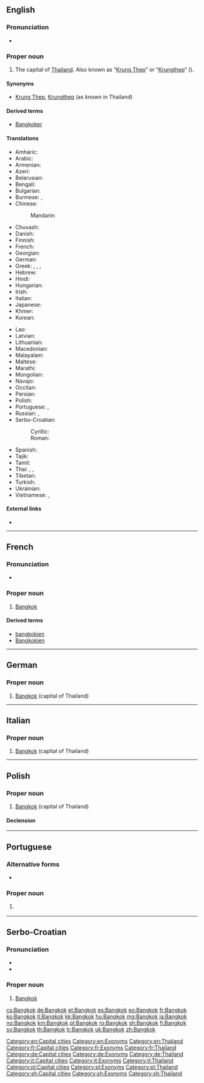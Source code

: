 ==English==
{{wikipedia}}

===Pronunciation===
* {{IPA|/bæŋˈkɒk/}}

===Proper noun===
{{en-proper noun}}

# The capital of [[Thailand]]. Also known as “[[Krung Thep]]” or “[[Krungthep]]” ({{l|th|กรุงเทพ}}).

====Synonyms====
* [[Krung Thep]], [[Krungthep]] (as known in Thailand)

====Derived terms====
* [[Bangkoker]]

====Translations====
{{trans-top|the capital of Thailand}}
* Amharic: {{t|am|ባንኮክ|sc=Ethi}}
* Arabic: {{t|ar|بانكوك|m|tr=bankok}}
* Armenian: {{t|hy|Բանգկոկ|tr=Bangkok}}
* Azeri: {{t|az|Banqkok}}
* Belarusian: {{t|be|Банкок|m|tr=Bankók}}
* Bengali: {{t|bn|ব্যাংকক|tr=bæṃkôk|sc=Beng}}
* Bulgarian: {{t|bg|Банкок|m|tr=Bankók}}
* Burmese: {{t|my|ဘန်ကောက်မြို့|tr=ban-gaukmyo.|sc=Mymr}}, {{t|my|ဗန်ကောက်|tr=ban-gauk|sc=Mymr}}
* Chinese:
*: Mandarin: {{t+|cmn|曼谷|tr=Màngǔ|sc=Hani}}
* Chuvash: {{t|cv|Бангкок|sc=Cyrl}}
* Danish: {{t|da|Bangkok}}
* Finnish: {{t+|fi|Bangkok}}
* French: {{t+|fr|Bangkok}}
* Georgian: {{t|ka|ბანგკოკი|tr=bangkoki|sc=Geor}}
* German: {{t+|de|Bangkok|n}}
* Greek: {{t|el|Μπανκόκ|f|tr=Ban'kók}}, {{t|el|Μπαγκόκ|f|tr=Ban'kók}}, {{t|el|Μπανγκόκ|f|tr=Ban'gók}}, {{t|el|Μπαγγόκ|f|tr=Ban'gók}}
* Hebrew: {{t|he|בנגקוק|tr=bangkok}}
* Hindi: {{t|hi|बैंकॉक|tr=baiṅkŏk}}
* Hungarian: {{t+|hu|Bangkok}}
* Irish: {{t|ga|Bancác}}
* Italian: {{t+|it|Bangkok}}
* Japanese: {{t+|ja|バンコク|tr=Bankoku}}
* Khmer: {{t+|km|បាងកក|tr=baang kɑɑk|sc=Khmr}}
* Korean: {{t|ko|방콕|tr=Bangkok|sc=Hang}}
{{trans-mid}}
* Lao: {{t|lo|ບັງກອກ|tr=bang-khöök|sc=Laoo}}
* Latvian: {{t|lv|Bangkoka}}
* Lithuanian: {{t|lt|Bankokas}}
* Macedonian: {{t|mk|Бангкок|m|tr=Bangkok|sc=Cyrl}}
* Malayalam: {{t|ml|ബാങ്കോക്ക്|sc=Mlym|tr=bāṅkēākk}}
* Maltese: {{t|mt|Bangkok}}
* Marathi: {{t|mr|बँगकॉक|sc=Deva|tr=bam̐gkŏk}}
* Mongolian: {{t|mn|Бангкок|tr=Bangkók|sc=Cyrl}}
* Navajo: {{t|nv|Bánkoʼ}}
* Occitan: {{t|oc|Bangkòk|m}}
* Persian: {{t|fa|بانکوک|tr=Bânkok}}
* Polish: {{t+|pl|Bangkok|m}}
* Portuguese: {{t|pt|Bangkok|f}}, {{t|pt|Banguecoque|f}}
* Russian: {{t+|ru|Бангкок|m|tr=Bangkók}}, {{t+|ru|Банкок|m|tr=Bankók}} {{qualifier|obsolete}}
* Serbo-Croatian:
*: Cyrillic: {{t|sh|Бангкок|m|sc=Cyrl}}
*: Roman: {{t|sh|Bangkok|m}}
* Spanish: {{t+|es|Bangkok|m}}
* Tajik: {{t|tg|Бангкок|m|tr=Bangkok|sc=Cyrl}}
* Tamil: {{t|ta|பேங்காக்|sc=Taml|tr=pēṅkāk}}
* Thai: {{t+|th|กรุงเทพมหานคร|tr=Krung têp máhăa nákon}}, {{t|th|บางกอก|tr=Baang-gòk}}, {{t|th|กรุงเทพ|tr=Krung têp}}
* Tibetan: {{t|bo|པན་ཀོག|sc=Tibt|tr=pan kog}}
* Turkish: {{t+|tr|Bangkok}}
* Ukrainian: {{t|uk|Бангкок|m|tr=Banhkók}}
* Vietnamese: {{t|vi|Bangkok}}, {{t|vi|Băng Cốc}}
{{trans-bottom}}

====External links====
* {{pedialite}}

[[Category:en:Capital cities]]
[[Category:en:Exonyms]]
[[Category:en:Thailand]]

----

==French==
{{wikipedia|lang=fr}}

===Pronunciation===
* {{IPA|lang=fr|/bɑ̃.kɔk/}}

===Proper noun===
{{fr-proper noun|m}}

# [[Bangkok#English|Bangkok]]

====Derived terms====
* [[bangkokien]] {{pos a}}
* [[Bangkokien]] {{pos n}}

[[Category:fr:Capital cities]]
[[Category:fr:Exonyms]]
[[Category:fr:Thailand]]

----

==German==
{{wikipedia|lang=de}}

===Proper noun===
{{head|de|proper noun|g=n}}

# [[#English|Bangkok]] (capital of Thailand)

[[Category:de:Capital cities]]
[[Category:de:Exonyms]]
[[Category:de:Thailand]]

----

==Italian==

===Proper noun===
{{it-proper noun}}

# [[#English|Bangkok]] (capital of Thailand)

[[Category:it:Capital cities]]
[[Category:it:Exonyms]]
[[Category:it:Thailand]]

----

==Polish==
{{wikipedia|lang=pl}}

===Proper noun===
{{head|pl|proper noun|g=m}}

# [[#English|Bangkok]] (capital of Thailand)

====Declension====
{{pl-decl-noun-sing|Bangkok|Bangkoku|Bangkokowi|Bangkok|Bangkokiem|Bangkoku|Bangkoku}}

[[Category:pl:Capital cities]]
[[Category:pl:Exonyms]]
[[Category:pl:Thailand]]

----

==Portuguese==

===Alternative forms===
* {{l/pt|Banguecoque}}

===Proper noun===
{{pt-proper noun|f}}

# {{l/en|Bangkok}} {{gloss|capital of Thailand}}

----

==Serbo-Croatian==

===Pronunciation===
* {{IPA|/bǎnɡkok/|lang=sh}}
* {{hyphenation|Bang|kok|lang=sh}}

===Proper noun===
{{sh-proper noun|g=m|head=Bàngkok|r|Бангкок|Ба̀нгкок}}

# [[#English|Bangkok]]

[[Category:sh:Capital cities]]
[[Category:sh:Exonyms]]
[[Category:sh:Thailand]]

[[cs:Bangkok]]
[[de:Bangkok]]
[[et:Bangkok]]
[[es:Bangkok]]
[[eo:Bangkok]]
[[fr:Bangkok]]
[[ko:Bangkok]]
[[it:Bangkok]]
[[kk:Bangkok]]
[[hu:Bangkok]]
[[mg:Bangkok]]
[[ja:Bangkok]]
[[no:Bangkok]]
[[km:Bangkok]]
[[pl:Bangkok]]
[[ro:Bangkok]]
[[sh:Bangkok]]
[[fi:Bangkok]]
[[sv:Bangkok]]
[[th:Bangkok]]
[[tr:Bangkok]]
[[uk:Bangkok]]
[[zh:Bangkok]]
